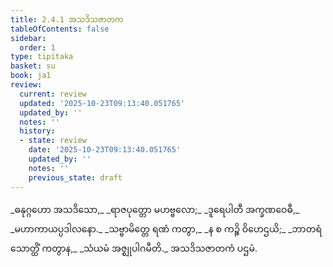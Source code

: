 ```yaml
---
title: 2.4.1 အသဒိသဇာတက
tableOfContents: false
sidebar:
  order: 1
type: tipitaka
basket: su
book: ja1
review:
  current: review
  updated: '2025-10-23T09:13:40.051765'
  updated_by: ''
  notes: ''
  history:
  - state: review
    date: '2025-10-23T09:13:40.051765'
    updated_by: ''
    notes: ''
    previous_state: draft
---
```



<ReviewStatus review={frontmatter.review} showDetails={true} />

<HypothesisAnnotation frontmatter={frontmatter} />

<DynamicBreadcrumb />

<Division number="61" book="ja1" e="ch" v="22" p="46">

<Paragraph number="438" type="verses" book="ja1">
_ဓနုဂ္ဂဟော အသဒိသော,_  
_ရာဇပုတ္တော မဟဗ္ဗလော;_  
_ဒူရေပါတီ အက္ခဏဝေဓီ,_  
_မဟာကာယပ္ပဒါလနော._  

</Paragraph>

</Division>
<Division number="62" book="ja1" e="ch" v="22" p="46">

<Paragraph number="439" type="verses" book="ja1">
_သဗ္ဗာမိတ္တေ ရဏံ ကတွာ,_  
_န စ ကဉ္စိ ဝိဟေဌယိ;_  
_ဘာတရံ သောတ္ထိံ ကတွာန,_  
_သံယမံ အဇ္ဈုပါဂမီတိ._  


</Paragraph>
</Division>

<Paragraph number="440" type="center" book="ja1">
အသဒိသဇာတကံ ပဌမံ.
</Paragraph>